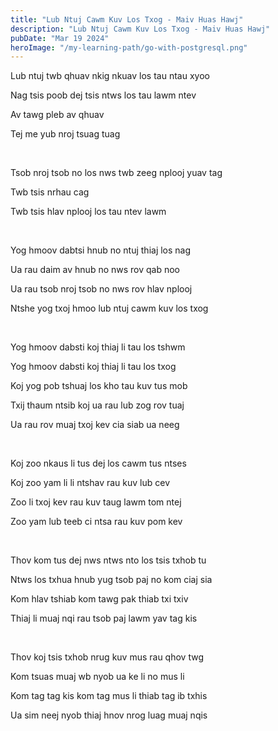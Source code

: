 ```yaml
---
title: "Lub Ntuj Cawm Kuv Los Txog - Maiv Huas Hawj"
description: "Lub Ntuj Cawm Kuv Los Txog - Maiv Huas Hawj"
pubDate: "Mar 19 2024"
heroImage: "/my-learning-path/go-with-postgresql.png"
---
```


Lub ntuj twb qhuav nkig nkuav los tau ntau xyoo

Nag tsis poob dej tsis ntws los tau lawm ntev

Av tawg pleb av qhuav

Tej me yub nroj tsuag tuag

<br />

Tsob nroj tsob no los nws twb zeeg nplooj yuav tag

Twb tsis nrhau cag

Twb tsis hlav nplooj los tau ntev lawm

<br />

Yog hmoov dabtsi hnub no ntuj thiaj los nag

Ua rau daim av hnub no nws rov qab noo

Ua rau tsob nroj tsob no nws rov hlav nplooj

Ntshe yog txoj hmoo lub ntuj cawm kuv los txog

<br />

Yog hmoov dabsti koj thiaj li tau los tshwm

Yog hmoov dabsti koj thiaj li tau los txog

Koj yog pob tshuaj los kho tau kuv tus mob

Txij thaum ntsib koj ua rau lub zog rov tuaj

Ua rau rov muaj txoj kev cia siab ua neeg

<br />

Koj zoo nkaus li tus dej los cawm tus ntses

Koj zoo yam li li ntshav rau kuv lub cev

Zoo li txoj kev rau kuv taug lawm tom ntej

Zoo yam lub teeb ci ntsa rau kuv pom kev

<br />

Thov kom tus dej nws ntws nto los tsis txhob tu

Ntws los txhua hnub yug tsob paj no kom ciaj sia

Kom hlav tshiab kom tawg pak thiab txi txiv

Thiaj li muaj nqi rau tsob paj lawm yav tag kis

<br />

Thov koj tsis txhob nrug kuv mus rau qhov twg

Kom tsuas muaj wb nyob ua ke li no mus li

Kom tag tag kis kom tag mus li thiab tag ib txhis

Ua sim neej nyob thiaj hnov nrog luag muaj nqis
